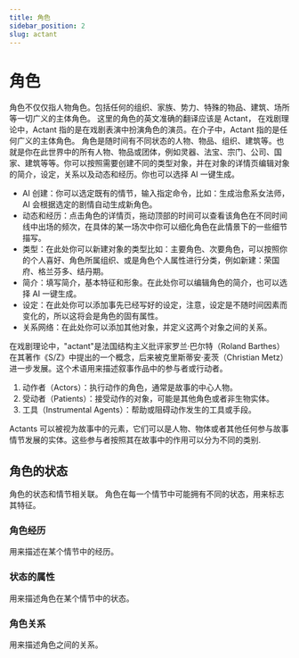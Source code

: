 ```yaml
---
title: 角色
sidebar_position: 2
slug: actant
---
```



# 角色

角色不仅仅指人物角色。包括任何的组织、家族、势力、特殊的物品、建筑、场所等一切广义的主体角色。
这里的角色的英文准确的翻译应该是 Actant， 在戏剧理论中，Actant 指的是在戏剧表演中扮演角色的演员。在介子中，Actant 指的是任何广义的主体角色。
角色是随时间有不同状态的人物、物品、组织、建筑等。也就是你在此世界中的所有人物、物品或团体，例如灵器、法宝、宗门、公司、国家、建筑等等。你可以按照需要创建不同的类型对象，并在对象的详情页编辑对象的简介，设定，关系以及动态和经历。你也可以选择 AI 一键生成。

- AI 创建：你可以选定既有的情节，输入指定命令，比如：生成治愈系女法师，AI 会根据选定的剧情自动生成新角色。
- 动态和经历：点击角色的详情页，拖动顶部的时间可以查看该角色在不同时间线中出场的频次，在具体的某一场次中你可以细化角色在此情景下的一些细节描写。
- 类型：在此处你可以新建对象的类型比如：主要角色、次要角色，可以按照你的个人喜好、角色所属组织、或是角色个人属性进行分类，例如新建：荣国府、格兰芬多、结丹期。
- 简介：填写简介，基本特征和形象。在此处你可以编辑角色的简介，也可以选择 AI 一键生成。
- 设定：在此处你可以添加事先已经写好的设定，注意，设定是不随时间因素而变化的，所以这将会是角色的固有属性。
- 关系网络：在此处你可以添加其他对象，并定义这两个对象之间的关系。

<Admonition type="info" title="Actant">
在戏剧理论中，"actant"是法国结构主义批评家罗兰·巴尔特（Roland Barthes）在其著作《S/Z》中提出的一个概念，后来被克里斯蒂安·麦茨（Christian Metz）进一步发展。这个术语用来描述叙事作品中的参与者或行动者。

1. 动作者（Actors）：执行动作的角色，通常是故事的中心人物。
2. 受动者（Patients）：接受动作的对象，可能是其他角色或者非生物实体。
3. 工具（Instrumental Agents）：帮助或阻碍动作发生的工具或手段。

Actants 可以被视为故事中的元素，它们可以是人物、物体或者其他任何参与故事情节发展的实体。这些参与者按照其在故事中的作用可以分为不同的类别.

</Admonition>

## 角色的状态

角色的状态和情节相关联。 角色在每一个情节中可能拥有不同的状态，用来标志其特征。

### 角色经历

用来描述在某个情节中的经历。

### 状态的属性

用来描述角色在某个情节中的状态。

### 角色关系

用来描述角色之间的关系。
